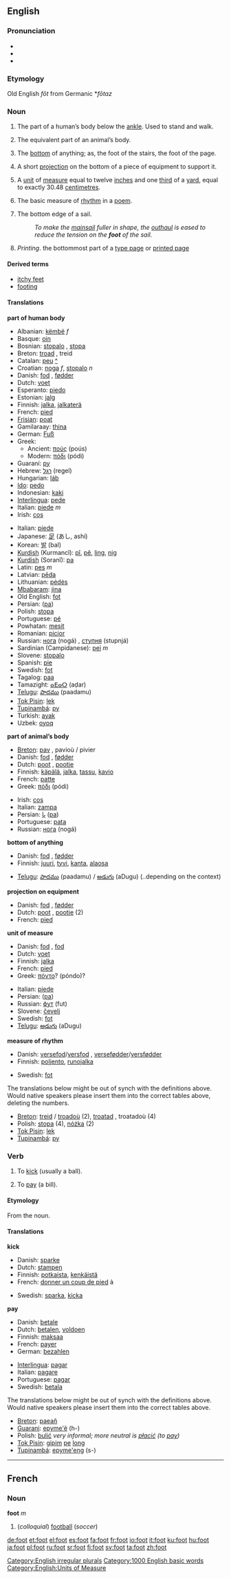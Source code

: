 ==English==

{{rank|duty|heavy|single|616|foot|beauty|attention|standing}}

===Pronunciation===
*{{IPA|/fʊt/}}
*{{SAMPA|//}}
*{{AHD|/fo͝ot/}}
===Etymology===
Old English ''fōt'' from Germanic *''fōtaz''
===Noun===
[[Category:English irregular plurals]]
{{en-noun|foot|feet}}

#{{countable}} {{Anatomy}} The part of a human’s body below the [[ankle]]. Used to stand and walk.
#{{countable}} {{Zoology}} The equivalent part of an animal’s body.
#{{countable}} The [[bottom]] of anything; as, the foot of the stairs, the foot of the page.
#{{countable}} A short [[projection]] on the bottom of a piece of equipment to support it.
#{{countable}} A [[unit]] of [[measure]] equal to twelve [[inch]]es and one [[third]] of a [[yard]], equal to exactly 30.48 [[centimetre]]s.
#The basic measure of [[rhythm]] in a [[poem]].
#{{countable}} {{nautical}} The bottom edge of a sail.
#:''To make the [[mainsail]] fuller in shape, the [[outhaul]] is eased to reduce the tension on the '''foot''' of the sail.''
#''Printing''. the bottommost part of a [[type page]] or [[printed page]]

====Derived terms====
*[[itchy feet]]
*[[footing]]

====Translations====
'''part of human body'''
{{top}}
*Albanian: [[këmbë]] ''f''
*Basque: [[oin]]
*Bosnian: [[stopalo]] {{n}}, [[stopa]] {{f}}
*Breton: [[troad]] {{m}}, treid {{p}}
*Catalan: [[peu#Catalan|peu]] {{m}} [[:ca:peu|^]]
*Croatian: [[noga]] ''f'', [[stopalo]] ''n''
*Danish: [[fod]] {{c}}, [[fødder]] {{p}}
*Dutch: [[voet]] {{m}}
*Esperanto: [[piedo]]
*Estonian: [[jalg]]
*Finnish: [[jalka]], [[jalkaterä]]
*French: [[pied]] {{m}}
*[[Frisian]]: [[poat]] {{m}}
*Gamilaraay: [[thina]]
*German: [[Fuß]] {{m}}
*Greek:
**Ancient: [[πούς]] (poús) {{m}}
**Modern: [[πόδι]] (pódi) {{n}}
*Guaraní: [[py]]
*Hebrew: [[רגל]] (regel) {{f}}
*Hungarian: [[láb]]
*[[Ido]]: [[pedo]]
*Indonesian: [[kaki]]
*[[Interlingua]]: [[pede]]
*Italian: [[piede]] ''m''
*Irish: [[cos#Irish|cos]]
{{mid}}
*Italian: [[piede]] {{m}}
*Japanese: [[足]] (あし, ashí)
*Korean: [[발]] (bal)
*[[Kurdish]] (Kurmancî): [[pî]], [[pê]], [[ling]], [[nig]]
*[[Kurdish]] (Soranî): [[pa]]
*Latin: [[pes]] ''m''
*Latvian: [[pēda]]
*Lithuanian: [[pėdės]]
*[[Mbabaram]]: [[jina]]
*Old English: [[fot]]
*Persian: {{FAchar|[[پا]]}} ([[pa]])
*Polish: [[stopa]] {{f}}
*Portuguese: [[pé]] {{m}}
*Powhatan: [[mesit]]
*Romanian: [[picior]] {{n}}
*Russian: [[нога]] (nogá) {{f}}, [[ступня]] (stupnjá) {{f}}
*Sardinian (Campidanese): [[pei]] ''m''
*Slovene: [[stopalo]] {{n}}
*Spanish: [[pie]] {{m}}
*Swedish: [[fot]] {{c}}
*Tagalog: [[paa]]
*Tamazight: [[ⴰⴹⴰⵔ]] (aḍar) {{m}}
*[[Telugu]]: [[పాదము]] (paadamu)
*[[Tok Pisin]]: [[lek]]
*[[Tupinambá]]: [[py]]
*Turkish: [[ayak]]
*Uzbek: [[oyoq]]
{{bottom}}

'''part of animal’s body'''
{{top}}
*[[Breton]]: [[pav]] {{m}}, pavioù / pivier {{p}}
*Danish: [[fod]] {{c}}, [[fødder]] {{p}}
*Dutch: [[poot]] {{m}}, [[pootje]] {{n}}
*Finnish: [[käpälä]], [[jalka]], [[tassu]], [[kavio]]
*French: [[patte]] {{f}}
*Greek: [[πόδι]] (pódi) {{n}}
{{mid}}
*Irish: [[cos#Irish|cos]]
*Italian: [[zampa]] {{f}}
*Persian: [[پا]] ([[pa]]) 
*Portuguese: [[pata]] {{f}}
*Russian: [[нога]] (nogá) {{f}}
{{bottom}}

'''bottom of anything'''
{{top}}
*Danish: [[fod]] {{c}}, [[fødder]] {{p}}
*Finnish: [[juuri]], [[tyvi]], [[kanta]], [[alaosa]]
{{mid}}
*[[Telugu]]: [[పాదము]] (paadamu) / [[అడుగు]] (aDugu) (..depending on the context)
{{bottom}}

'''projection on equipment'''
{{top}}
*Danish: [[fod]] {{c}}, [[fødder]] {{p}}
*Dutch: [[poot]] {{m}}, [[pootje]] {{n}} (2)
*French: [[pied]] {{m}}
{{mid}}
{{bottom}}

'''unit of measure'''
{{top}}
*Danish: [[fod]] {{c}}, [[fod]] {{p}}
*Dutch: [[voet]] {{m}}
*Finnish: [[jalka]]
*French: [[pied]] {{m}}
*Greek: [[πόντο]]? (póndo)?
{{mid}}
*Italian: [[piede]] {{m}}
*Persian: {{FAchar|[[پا]]}} ([[pa]]) 
*Russian: [[фут]] (fut) {{m}}
*Slovene: [[čevelj]] {{m}}
*Swedish: [[fot]] {{c}}
*[[Telugu]]: [[అడుగు]] (aDugu)
{{bottom}}

'''measure of rhythm'''
{{top}}
*Danish: [[versefod]]/[[versfod]] {{c}}, [[versefødder]]/[[versfødder]] {{p}}
*Finnish: [[poljento]], [[runojalka]]
{{mid}}
*Swedish: [[fot]] {{c}}
{{bottom}}

The translations below might be out of synch with the definitions above. Would native speakers please insert them into the correct tables above, deleting the numbers.
*[[Breton]]: [[treid]] / [[troadoù]] {{p}} (2), [[troatad]] {{m}}, troatadoù {{p}} (4)
*Polish: [[stopa]] {{f}} (4), [[nóżka]] {{f}} (2)
*[[Tok Pisin]]: [[lek]]
*[[Tupinambá]]: [[py]]

===Verb===
{{en-verb|foot|foots|footed|footing}}

#{{transitive}} To [[kick]] (usually a ball).
#{{transitive}} To [[pay]] (a bill).

====Etymology====
From the noun.

====Translations====
'''kick'''
{{top}}
*Danish: [[sparke]]
*Dutch: [[stampen]]
*Finnish: [[potkaista]], [[kenkäistä]]
*French: [[donner un coup de pied]] à
{{mid}}
*Swedish: [[sparka]], [[kicka]]
{{bottom}}

'''pay'''
{{top}}
*Danish: [[betale]]
*Dutch: [[betalen]], [[voldoen]]
*Finnish: [[maksaa]]
*French: [[payer]]
*German: [[bezahlen]]
{{mid}}
*[[Interlingua]]: [[pagar]]
*Italian: [[pagare]]
*Portuguese: [[pagar]]
*Swedish: [[betala]]
{{bottom}}

The translations below might be out of synch with the definitions above. Would native speakers please insert them into the correct tables above.

*[[Breton]]: [[paeañ]]
*[[Guarani]]: [[epyme'ẽ]] (h-)
*Polish: [[bulić]] ''very informal; more neutral is [[płacić]] (to [[pay]])''
*[[Tok Pisin]]: [[gipim]] [[pe]] [[long]]
*[[Tupinambá]]: [[epyme'eng]] (s-)


----

==French==
===Noun===
'''foot''' ''m''

#(''colloquial'') [[football]] (''soccer'')

[[Category:1000 English basic words]]
[[Category:English:Units of Measure]]

[[de:foot]]
[[et:foot]]
[[el:foot]]
[[es:foot]]
[[fa:foot]]
[[fr:foot]]
[[io:foot]]
[[it:foot]]
[[ku:foot]]
[[hu:foot]]
[[ja:foot]]
[[pl:foot]]
[[ru:foot]]
[[sr:foot]]
[[fi:foot]]
[[sv:foot]]
[[ta:foot]]
[[zh:foot]]